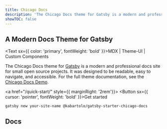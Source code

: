 ```yaml
---
title: Chicago Docs
description: 'The Chicago Docs theme for Gatsby is a modern and professional docs site for small open source projects. It was designed to be readable, easy to navigate, and accessible.'
showTOC: false
---
```


## A Modern Docs Theme for Gatsby

<Text sx={{ color: 'primary', fontWeight: 'bold' }}>MDX | Theme-UI | Custom Components</Text>

The Chicago Docs theme for <a href="https://gatsbyjs.com/">Gatsby</a> is a modern and professional docs site for small open source projects. It was designed to be readable, easy to navigate, and accessible. For the full theme documentation, see the <a href="https://kabartolo.github.io/chicago-docs-demo/">Chicago Docs Demo</a>.

<a href="/quick-start/" style={{ marginRight: '2rem'}}>
	<Button sx={{ cursor: 'pointer', fontWeight: 'bold' }}>Get started</Button>
</a>

<CodeExample title="Install the starter">

```
gatsby new your-site-name @kabartolo/gatsby-starter-chicago-docs
```

</CodeExample>

## Docs

<PostList />